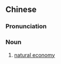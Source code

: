 {{also|自然经济}}
==Chinese==
{{zh-forms|s=自然经济|type=22}}

===Pronunciation===
{{zh-pron
|m=zìrán jīngjì
|c=zi6 jin4 ging1 zai3
|cat=n
}}

===Noun===
{{zh-noun}}

# {{lb|zh|economics}} [[natural economy]]